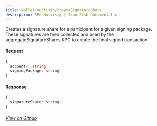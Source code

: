 ```yaml
---
title: wallet/multisig/createSignatureShare
description: RPC Multisig | Iron Fish Documentation
---
```


Creates a signature share for a participant for a given signing package. These signatures are then collected and used by the aggregateSignatureShares RPC to create the final signed transaction.

#### Request

```ts
{
  account?: string
  signingPackage: string
}
```

#### Response

```ts
{
  signatureShare: string
}
```

###### [View on Github](https://github.com/iron-fish/ironfish/blob/master/ironfish/src/rpc/routes/wallet/multisig/createSignatureShare.ts)

